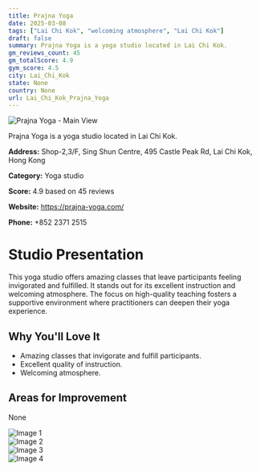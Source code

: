 ```yaml
---
title: Prajna Yoga
date: 2025-03-08
tags: ["Lai Chi Kok", "welcoming atmosphere", "Lai Chi Kok"]  
draft: false
summary: Prajna Yoga is a yoga studio located in Lai Chi Kok.
gm_reviews_count: 45
gm_totalScore: 4.9
gym_score: 4.5
city: Lai_Chi_Kok
state: None
country: None
url: Lai_Chi_Kok_Prajna_Yoga
---
```


<div className="aspect-[16/9] relative my-8">
  <img 
    src="https://lh5.googleusercontent.com/p/AF1QipNTmvsjthEXUO7dPzlfhP4XOV0LJ3cFCjhN9MxQ=w1920-h1080-k-no"
    alt="Prajna Yoga - Main View"
    className="object-cover absolute inset-0 w-full h-full rounded-lg"
  />
</div>

Prajna Yoga is a yoga studio located in Lai Chi Kok.

**Address:** Shop-2,3/F, Sing Shun Centre, 495 Castle Peak Rd, Lai Chi Kok, Hong Kong

**Category:** Yoga studio

**Score:** 4.9 based on 45 reviews

**Website:** https://prajna-yoga.com/

**Phone:** +852 2371 2515

# Studio Presentation

This yoga studio offers amazing classes that leave participants feeling invigorated and fulfilled. It stands out for its excellent instruction and welcoming atmosphere.
The focus on high-quality teaching fosters a supportive environment where practitioners can deepen their yoga experience.

## Why You'll Love It

- Amazing classes that invigorate and fulfill participants.
- Excellent quality of instruction.
- Welcoming atmosphere.

## Areas for Improvement

None

<div className="grid grid-cols-1 xl:grid-cols-2 gap-4 my-8">
<div className="aspect-[4/3] relative"><img src="https://lh5.googleusercontent.com/p/AF1QipOe3cKtCVqCYLH_EbfGztGvhBx2keuZk8gdtemi=w1920-h1080-k-no" alt="Image 1" className="object-cover absolute inset-0 w-full h-full rounded-lg" /></div>
<div className="aspect-[4/3] relative"><img src="https://lh5.googleusercontent.com/p/AF1QipMA4GHd2noGgobVJqs93LR9HMDxa4xxmAiyLgSp=w1920-h1080-k-no" alt="Image 2" className="object-cover absolute inset-0 w-full h-full rounded-lg" /></div>
<div className="aspect-[4/3] relative"><img src="https://lh5.googleusercontent.com/p/AF1QipNQhmUIfw8j-U75uao4q0aSy9WzdAEntDxfY7Tv=w1920-h1080-k-no" alt="Image 3" className="object-cover absolute inset-0 w-full h-full rounded-lg" /></div>
<div className="aspect-[4/3] relative"><img src="https://lh5.googleusercontent.com/p/AF1QipPyA1ly0ft9sTxhoCRdiAlpyjV56nj902NG-REG=w1920-h1080-k-no" alt="Image 4" className="object-cover absolute inset-0 w-full h-full rounded-lg" /></div>
</div>